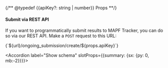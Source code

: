 {/** @typedef {{apiKey?: string | number}} Props **/}


#### Submit via REST API

If you want to programmatically submit results to MAPF Tracker, you can do so via our REST API. Make a `POST` request to this URL:

<CodeBlock language="plaintext">
    {`${url}/ongoing_submission/create/${props.apiKey}`}
</CodeBlock>

<Accordion label="Show schema" slotProps={{summary: {sx: {py: 0, mb:-2}}}}>
    <JSONSchema />
</Accordion>